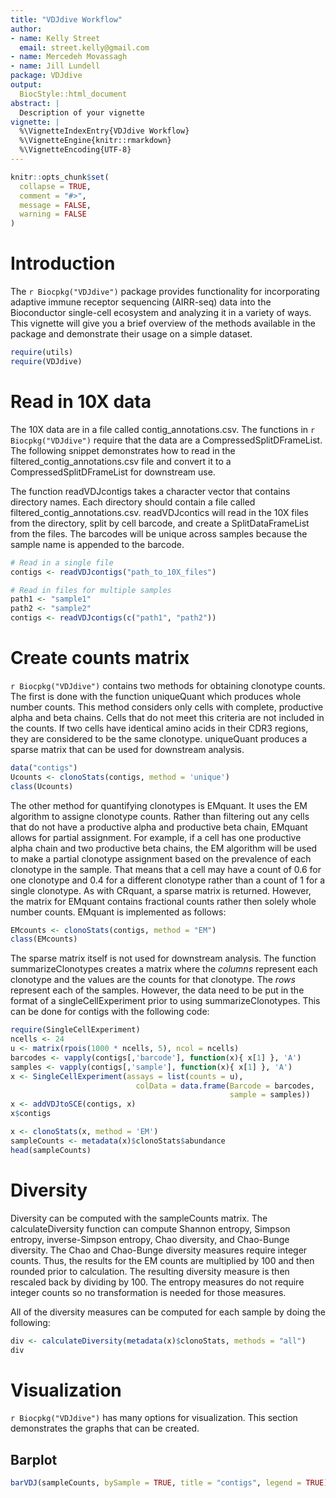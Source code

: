 ```yaml
---
title: "VDJdive Workflow"
author:
- name: Kelly Street
  email: street.kelly@gmail.com
- name: Mercedeh Movassagh
- name: Jill Lundell
package: VDJdive
output:
  BiocStyle::html_document
abstract: |
  Description of your vignette
vignette: |
  %\VignetteIndexEntry{VDJdive Workflow}
  %\VignetteEngine{knitr::rmarkdown}
  %\VignetteEncoding{UTF-8}
---
```


```r
knitr::opts_chunk$set(
  collapse = TRUE,
  comment = "#>", 
  message = FALSE, 
  warning = FALSE
)
```

# Introduction

The `r Biocpkg("VDJdive")` package provides functionality for incorporating adaptive immune receptor sequencing (AIRR-seq) data into the Bioconductor single-cell ecosystem and analyzing it in a variety of ways. This vignette will give you a brief overview of the methods available in the package and demonstrate their usage on a simple dataset.

```r
require(utils)
require(VDJdive)
```

# Read in 10X data

The 10X data are in a file called contig\_annotations.csv. The functions in `r Biocpkg("VDJdive")` require that the data are a CompressedSplitDFrameList. The following snippet demonstrates how to read in the filtered\_contig\_annotations.csv file and convert it to a CompressedSplitDFrameList for downstream use. 

The function readVDJcontigs takes a character vector that contains directory names. Each directory should contain a file called filtered\_contig\_annotations.csv. readVDJcontics will read in the 10X files from the directory, split by cell barcode, and create a SplitDataFrameList from the files. The barcodes will be unique across samples because the sample name is appended to the barcode. 

```r
# Read in a single file
contigs <- readVDJcontigs("path_to_10X_files")

# Read in files for multiple samples
path1 <- "sample1"
path2 <- "sample2"
contigs <- readVDJcontigs(c("path1", "path2"))
```

# Create counts matrix

`r Biocpkg("VDJdive")` contains two methods for obtaining clonotype counts. The first is done with the function uniqueQuant which produces whole number counts. This method considers only cells with complete, productive alpha and beta chains. Cells that do not meet this criteria are not included in the counts. If two cells have identical amino acids in their CDR3 regions, they are considered to be the same clonotype. uniqueQuant produces a sparse matrix that can be used for downstream analysis. 

```r
data("contigs")
Ucounts <- clonoStats(contigs, method = 'unique')
class(Ucounts)
```

The other method for quantifying clonotypes is EMquant. It uses the EM algorithm to assigne clonotype counts. Rather than filtering out any cells that do not have a productive alpha and productive beta chain, EMquant allows for partial assignment. For example, if a cell has one productive alpha chain and two productive beta chains, the EM algorithm will be used to make a partial clonotype assignment based on the prevalence of each clonotype in the sample. That means that a cell may have a count of 0.6 for one clonotype and 0.4 for a different clonotype rather than a count of 1 for a single clonotype. As with CRquant, a sparse matrix is returned. However, the matrix for EMquant contains fractional counts rather then solely whole number counts. EMquant is implemented as follows: 

```r
EMcounts <- clonoStats(contigs, method = "EM")
class(EMcounts)
```

The sparse matrix itself is not used for downstream analysis. The function summarizeClonotypes creates a matrix where the *columns* represent each clonotype and the values are the counts for that clonotype. The *rows* represent each of the samples. However, the data need to be put in the format of a singleCellExperiment prior to using summarizeClonotypes. This can be done for contigs with the following code: 

```r
require(SingleCellExperiment)
ncells <- 24
u <- matrix(rpois(1000 * ncells, 5), ncol = ncells)
barcodes <- vapply(contigs[,'barcode'], function(x){ x[1] }, 'A')
samples <- vapply(contigs[,'sample'], function(x){ x[1] }, 'A')
x <- SingleCellExperiment(assays = list(counts = u),
                            colData = data.frame(Barcode = barcodes,
                                                 sample = samples))
x <- addVDJtoSCE(contigs, x)
x$contigs
```


```r
x <- clonoStats(x, method = 'EM')
sampleCounts <- metadata(x)$clonoStats$abundance
head(sampleCounts)
```


# Diversity

Diversity can be computed with the sampleCounts matrix. The calculateDiversity function can compute Shannon entropy, Simpson entropy, inverse-Simpson entropy, Chao diversity, and Chao-Bunge diversity. The Chao and Chao-Bunge diversity measures require integer counts. Thus, the results for the EM counts are multiplied by 100 and then rounded prior to calculation. The resulting diversity measure is then rescaled back by dividing by 100. The entropy measures do not require integer counts so no transformation is needed for those measures. 

All of the diversity measures can be computed for each sample by doing the following: 

```r
div <- calculateDiversity(metadata(x)$clonoStats, methods = "all")
div
```

# Visualization

`r Biocpkg("VDJdive")` has many options for visualization. This section demonstrates the graphs that can be created. 

## Barplot

```r
barVDJ(sampleCounts, bySample = TRUE, title = "contigs", legend = TRUE)
```

